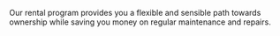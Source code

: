 <p>
  Our rental program provides you a flexible and sensible path towards ownership
  while saving you money on regular maintenance and repairs.
</p>
